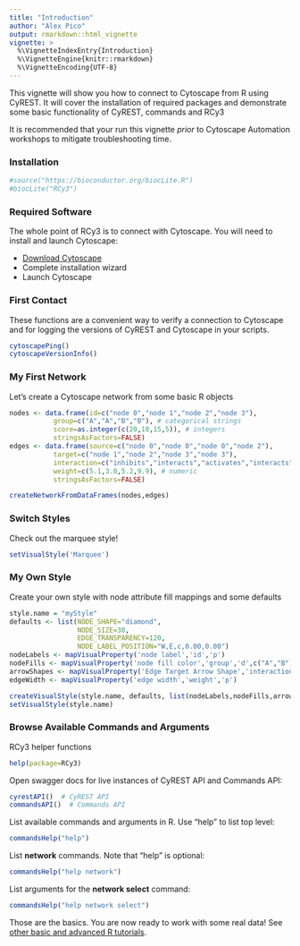 ```yaml
---
title: "Introduction"
author: "Alex Pico"
output: rmarkdown::html_vignette
vignette: >
  %\VignetteIndexEntry{Introduction}
  %\VignetteEngine{knitr::rmarkdown}
  %\VignetteEncoding{UTF-8}
---
```


This vignette will show you how to connect to Cytoscape from R using CyREST.  It will cover the installation of required packages and demonstrate some basic functionality of CyREST, commands and RCy3

It is recommended that your run this vignette *prior* to Cytoscape Automation workshops to mitigate troubleshooting time.

### Installation
```r
#source("https://bioconductor.org/biocLite.R")
#biocLite("RCy3")
```

### Required Software
The whole point of RCy3 is to connect with Cytoscape. You will need to install and launch Cytoscape: 

* [Download Cytoscape](http://www.cytoscape.org/download.php) 
* Complete installation wizard
* Launch Cytoscape 

### First Contact
These functions are a convenient way to verify a connection to Cytoscape and for logging the versions of CyREST and Cytoscape in your scripts.

```r
cytoscapePing()
cytoscapeVersionInfo()
```

### My First Network
Let's create a Cytoscape network from some basic R objects
```r
nodes <- data.frame(id=c("node 0","node 1","node 2","node 3"),
           group=c("A","A","B","B"), # categorical strings
           score=as.integer(c(20,10,15,5)), # integers
           stringsAsFactors=FALSE)
edges <- data.frame(source=c("node 0","node 0","node 0","node 2"),
           target=c("node 1","node 2","node 3","node 3"),
           interaction=c("inhibits","interacts","activates","interacts"),  # optional
           weight=c(5.1,3.0,5.2,9.9), # numeric
           stringsAsFactors=FALSE)

createNetworkFromDataFrames(nodes,edges)
```

### Switch Styles
Check out the marquee style!
```r
setVisualStyle('Marquee')
```

### My Own Style
Create your own style with node attribute fill mappings and some defaults
```r
style.name = "myStyle"
defaults <- list(NODE_SHAPE="diamond",
                 NODE_SIZE=30,
                 EDGE_TRANSPARENCY=120,
                 NODE_LABEL_POSITION="W,E,c,0.00,0.00")
nodeLabels <- mapVisualProperty('node label','id','p')
nodeFills <- mapVisualProperty('node fill color','group','d',c("A","B"), c("#FF9900","#66AAAA"))
arrowShapes <- mapVisualProperty('Edge Target Arrow Shape','interaction','d',c("activates","inhibits","interacts"),c("Arrow","T","None"))
edgeWidth <- mapVisualProperty('edge width','weight','p')

createVisualStyle(style.name, defaults, list(nodeLabels,nodeFills,arrowShapes,edgeWidth))
setVisualStyle(style.name)
```

### Browse Available Commands and Arguments
RCy3 helper functions
```r
help(package=RCy3)
```

Open swagger docs for live instances of CyREST API and Commands API:
```r
cyrestAPI()  # CyREST API
commandsAPI()  # Commands API
```

List available commands and arguments in R. Use "help" to list top level:
```r
commandsHelp("help")  
```

List **network** commands. Note that "help" is optional:
```r
commandsHelp("help network")  
```

List arguments for the **network select** command:
```r
commandsHelp("help network select") 
```

Those are the basics. You are now ready to work with some real data! See [other basic and advanced R tutorials](https://github.com/cytoscape/cytoscape-automation/tree/master/for-scripters/R).
